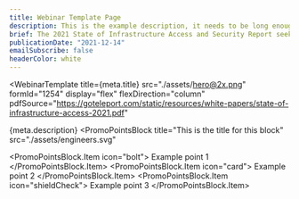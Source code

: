 ```yaml
---
title: Webinar Template Page
description: This is the example description, it needs to be long enough to be of use but not so long that the form is depressed too far down the page. This is the example description, it needs to be long enough to be of use but not so long that the form is depressed too far down the page. This is the example description, it needs to be long enough to be of use but not so long that the form is depressed too far down the page.
brief: The 2021 State of Infrastructure Access and Security Report seeks to better understand...
publicationDate: "2021-12-14"
emailSubscribe: false
headerColor: white
---
```



<WebinarTemplate
  title={meta.title}
  src="./assets/hero@2x.png"
  formId="1254"
  display="flex"
  flexDirection="column"
  pdfSource="https://goteleport.com/static/resources/white-papers/state-of-infrastructure-access-2021.pdf"
>
  {meta.description}
</WebinarTemplate>
<PromoPointsBlock
  title="This is the title for this block"
  src="./assets/engineers.svg"
>
  <PromoPointsBlock.Item icon="bolt">
    Example point 1
  </PromoPointsBlock.Item>
  <PromoPointsBlock.Item icon="card">
    Example point 2
  </PromoPointsBlock.Item>
  <PromoPointsBlock.Item icon="shieldCheck">
    Example point 3
  </PromoPointsBlock.Item>
</PromoPointsBlock>
